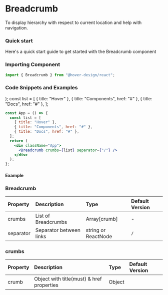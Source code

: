 # Breadcrumb

To display hierarchy with respect to current location and help with navigation.

### Quick start

Here's a quick start guide to get started with the Breadcrumb component

### Importing Component

```jsx
import { Breadcrumb } from "@hover-design/react";
```

### Code Snippets and Examples

  <Breadcrumb crumbs={list} separator={separator} />
);
const list = [
  { title: "Hover" },
  { title: "Components", href: "#" },
  { title: "Docs", href: "#" },
];

```jsx
const App = () => {
  const list = [
    { title: "Hover" },
    { title: "Components", href: "#" },
    { title: "Docs", href: "#" },
  ];
  return (
    <div className="App">
      <Breadcrumb crumbs={list} separator={"/"} />
    </div>
  );
};
```

#### Example

<Card variant="shadow">
  <BreadcrumbComponent list={list} separator=">" />
</Card>

### Breadcrumb

| Property  | Description             | Type                | Default Version |
| :-------- | :---------------------- | :------------------ | :-------------- |
| crumbs    | List of Breadcrumbs     | Array[crumb]        | -               |
| separator | Separator between links | string or ReactNode | `/`             |

### crumbs

| Property | Description                               | Type   | Default Version |
| :------- | :---------------------------------------- | :----- | :-------------- |
| crumb    | Object with title(must) & href properties | Object |                 |
